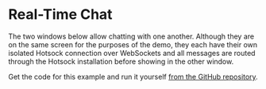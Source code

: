 
# Real-Time Chat

The two windows below allow chatting with one another. Although they are on the same screen for the purposes of the demo, they each have their own isolated Hotsock connection over WebSockets and all messages are routed through the Hotsock installation before showing in the other window.

<ChatDemo height="500px" />

Get the code for this example and run it yourself [from the GitHub repository](https://github.com/hotsock/website/tree/main/examples/real-time-chat).
